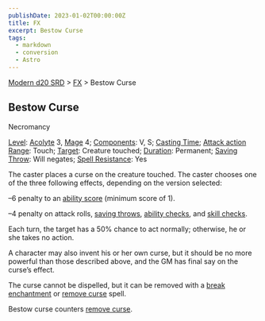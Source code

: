 ```yaml
---
publishDate: 2023-01-02T00:00:00Z
title: FX
excerpt: Bestow Curse
tags:
  - markdown
  - conversion
  - Astro
---
```


[Modern d20 SRD](/#modernD20) > [FX](modern-d20-srd-fx-index) > Bestow Curse

## Bestow Curse

Necromancy

[Level](modern-d20-srd-fx-level): [Acolyte](modern-d20-srd-classes-advanced-acolyte) 3, [Mage](modern-d20-srd-classes-advanced-mage) 4;
[Components](modern-d20-srd-fx-components): V, S; [Casting Time](modern-d20-srd-fx-casting-time); [Attack action](modern-d20-srd-combat-attack-actions) [Range](modern-d20-srd-fx-range): Touch;
[Target](modern-d20-srd-fx-target): Creature touched;
[Duration](modern-d20-srd-fx-duration): Permanent; [Saving Throw](modern-d20-srd-basics-saving-throws): Will negates; [Spell Resistance](modern-d20-srd-special-abilities-spell-resistance): Yes

The caster places a curse on the creature touched. The caster chooses one of
the three following effects, depending on the version selected:

–6 penalty to an [ability score](modern-d20-srd-basics-ability-scores)
(minimum score of 1).

–4 penalty on attack rolls, [saving throws](modern-d20-srd-basics-saving-throws), [ability checks](modern-d20-srd-skills-skill-basics), and [skill checks](modern-d20-srd-skills-skill-basics-php#skill-check-index).

Each turn, the target has a 50% chance to act normally; otherwise, he or she
takes no action.

A character may also invent his or her own curse, but it should be no more
powerful than those described above, and the GM has final say on the curse’s
effect.

The curse cannot be dispelled, but it can be removed with a [break enchantment](modern-d20-srd-fx-break-enchantment) or [remove curse](modern-d20-srd-fx-remove-curse) spell.

Bestow curse counters [remove curse](modern-d20-srd-fx-remove-curse).


